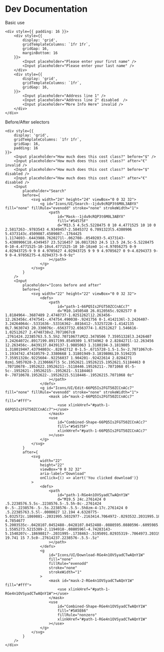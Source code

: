 # Dev Documentation

Basic use

```tsx
<div style={{ padding: 16 }}>
    <div style={{
        display: 'grid',
        gridTemplateColumns: `1fr 1fr`,
        gridGap: 16,
        marginBottom: 16
    }}>
        <Input placeholder="Please enter your first name" />
        <Input placeholder="Please enter your last name" />
    </div>
    <div style={{
        display: 'grid',
        gridTemplateColumns: `1fr`,
        gridGap: 16,
    }}>
        <Input placeholder="Address line 1" />
        <Input placeholder="Address line 2" disabled  />
        <Input placeholder="More Info Here" invalid />
    </div>
</div>
```

Before/After selectors

```tsx
<div style={{
    display: 'grid',
    gridTemplateColumns: `1fr 1fr`,
    gridGap: 16,
    padding: 16
}}>
    <Input placeholder="How much does this cost class?" before="$" />
    <Input placeholder="How much does this cost class?" after="€" invalid />
    <Input placeholder="How much does this cost class?" before="$" disabled />
    <Input placeholder="How much does this cost class?" after="€" disabled />
    <Input
        placeholder="Search"
        before={
            <svg width="24" height="24" viewBox="0 0 32 32">
                <g id="Icons/UI/Search--1jdu9cRQP3t6M0L3ABYX" fill="none" fillRule="evenodd" stroke="none" strokeWidth="1">
                    <path
                        id="Mask--1jdu9cRQP3t6M0L3ABYX"
                        fill="#54575F"
                        d="M13.5 4.5c5.5228475 0 10 4.4771525 10 10 0 2.5817263-.9783543 4.9349457-2.5845372 6.7091323l5.4380906 5.4373143c.4509087.4509087-.1764425 1.1174693-.6443988.7620271l-.062708-.0549203-5.4373143-5.4380906C18.4349457 23.5216457 16.0817263 24.5 13.5 24.5c-5.5228475 0-10-4.4771525-10-10s4.4771525-10 10-10zm0 1c-4.97056275 0-9 4.02943725-9 9 0 4.9705627 4.02943725 9 9 9 4.9705627 0 9-4.0294373 9-9 0-4.97056275-4.0294373-9-9-9z"
                    ></path>
                </g>
            </svg>
        }
    />
    <Input
        placeholder="Icons before and after"
        before={
            <svg width="22" height="22" viewBox="0 0 32 32">
                <defs>
                    <path
                        id="path-1-66PQ5Is2FGT50ZCCnACc7"
                        d="M10.1450548 26.0120565c.9282577 0 1.8184964-.3687489 2.4748737-1.0251262l12.263456-12.263456c.4747541-.474754.490038-.9241756 0-1.4142136l-3.2426407-3.24264064c-.5331636-.53316362-.8816412-.53257228-1.4142135 0L7.9630743 20.330076c-.65637732.6563774-1.02512627 1.546616-1.02512627 2.4748738v2.7071067c0 .2761424.22385763.5.5.5h2.70710677zM22.3478506 7.35951328l3.2426407 3.24264072c.8917199.8917199.8549309 1.9734962 0 2.8284271l-12.263456 12.263456c-.8439137.8439137-1.9885063 1.3180194-3.1819805 1.3180194H7.43794803c-.82842712 0-1.5-.6715728-1.5-1.5v-2.7071067c0-1.1934742.47410579-2.3380668 1.31801949-3.1819806L19.5194235 7.35951328c.9225604-.92256037 1.904201-.92422614 2.8284271 0zm1.5057028-3.21306667l5 5c.1952621.19526215.1952621.51184463 0 .70710678-.1952622.19526211-.5118446.19526211-.7071068 0l-5-5c-.1952621-.19526215-.1952621-.51184463 0-.70710678.1952622-.19526215.5118446-.19526215.7071068 0z"
                    ></path>
                </defs>
                <g id="Icons/UI/Edit-66PQ5Is2FGT50ZCCnACc7" fill="none" fillRule="evenodd" stroke="none" strokeWidth="1">
                    <mask id="mask-2-66PQ5Is2FGT50ZCCnACc7" fill="#fff">
                        <use xlinkHref="#path-1-66PQ5Is2FGT50ZCCnACc7"></use>
                    </mask>
                    <use
                        id="Combined-Shape-66PQ5Is2FGT50ZCCnACc7"
                        fill="#54575F"
                        xlinkHref="#path-1-66PQ5Is2FGT50ZCCnACc7"
                    ></use>
                </g>
            </svg>
        }
        after={
            <svg
                width="22"
                height="22"
                viewBox="0 0 32 32"
                aria-label="Download"
                onClick={() => alert('You clicked download')}
            >
                <defs>
                    <path
                        id="path-1-RGe4n1OVSyadCTwAQnY1W"
                        d="M19.5 24c.2761424 0 .5.2238576.5.5s-.2238576.5-.5.5h-8c-.2761424 0-.5-.2238576-.5-.5s.2238576-.5.5-.5h8zm-4-17c.2761424 0 .5.22385763.5.5l-.0000027 12.194 4.6320775-5.032572c.1869881-.2031995.5032977-.2163414.7064972-.0293532.2031995.1869881.2163414.5032977.0293532.7064972l-4.7854677 5.2003535c-.0428107.0452488-.0428107.0452488-.0880595.0880596-.6095985.5609645-1.5585273.5215389-2.1194918-.0880596l-4.74283143-5.1540207c-.18698817-.2031995-.1738463-.5195091.02935319-.7064973.20319949-.1869882.51950914-.1738463.70649724.0293532L14.9999973 19.741 15 7.5c0-.27614237.2238576-.5.5-.5z"
                    ></path>
                </defs>
                <g
                    id="Icons/UI/Download-RGe4n1OVSyadCTwAQnY1W"
                    fill="none"
                    fillRule="evenodd"
                    stroke="none"
                    strokeWidth="1"
                >
                    <mask id="mask-2-RGe4n1OVSyadCTwAQnY1W" fill="#fff">
                        <use xlinkHref="#path-1-RGe4n1OVSyadCTwAQnY1W"></use>
                    </mask>
                    <use
                        id="Combined-Shape-RGe4n1OVSyadCTwAQnY1W"
                        fill="#5A5E66"
                        fillRule="nonzero"
                        xlinkHref="#path-1-RGe4n1OVSyadCTwAQnY1W"
                    ></use>
                </g>
            </svg>
        }
    />
</div>
```